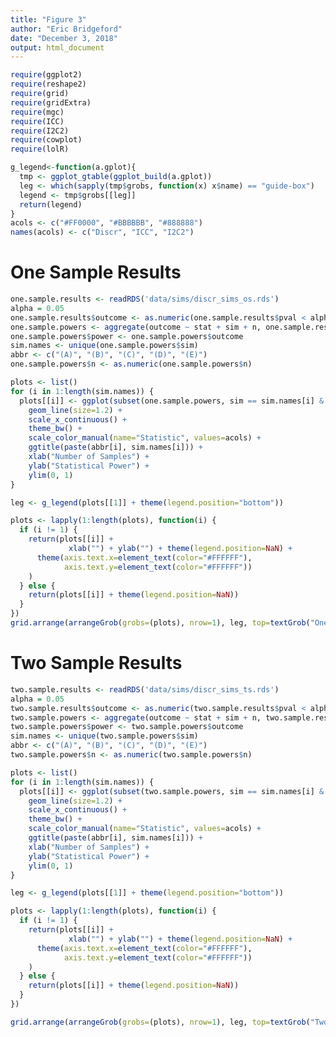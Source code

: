 ```yaml
---
title: "Figure 3"
author: "Eric Bridgeford"
date: "December 3, 2018"
output: html_document
---
```


```r
require(ggplot2)
require(reshape2)
require(grid)
require(gridExtra)
require(mgc)
require(ICC)
require(I2C2)
require(cowplot)
require(lolR)
```

```r
g_legend<-function(a.gplot){
  tmp <- ggplot_gtable(ggplot_build(a.gplot))
  leg <- which(sapply(tmp$grobs, function(x) x$name) == "guide-box")
  legend <- tmp$grobs[[leg]]
  return(legend)
}
acols <- c("#FF0000", "#BBBBBB", "#888888")
names(acols) <- c("Discr", "ICC", "I2C2")
```


# One Sample Results

```r
one.sample.results <- readRDS('data/sims/discr_sims_os.rds')
alpha = 0.05
one.sample.results$outcome <- as.numeric(one.sample.results$pval < alpha)
one.sample.powers <- aggregate(outcome ~ stat + sim + n, one.sample.results, mean)
one.sample.powers$power <- one.sample.powers$outcome
sim.names <- unique(one.sample.powers$sim)
abbr <- c("(A)", "(B)", "(C)", "(D)", "(E)")
one.sample.powers$n <- as.numeric(one.sample.powers$n)
```

```r
plots <- list()
for (i in 1:length(sim.names)) {
  plots[[i]] <- ggplot(subset(one.sample.powers, sim == sim.names[i] & stat != "I2C2"), aes(x=n, y=power, group=stat, color=stat)) +
    geom_line(size=1.2) +
    scale_x_continuous() +
    theme_bw() +
    scale_color_manual(name="Statistic", values=acols) +
    ggtitle(paste(abbr[i], sim.names[i])) +
    xlab("Number of Samples") +
    ylab("Statistical Power") +
    ylim(0, 1)
}
```

```r
leg <- g_legend(plots[[1]] + theme(legend.position="bottom"))

plots <- lapply(1:length(plots), function(i) {
  if (i != 1) {
    return(plots[[i]] +
             xlab("") + ylab("") + theme(legend.position=NaN) +
      theme(axis.text.x=element_text(color="#FFFFFF"),
            axis.text.y=element_text(color="#FFFFFF"))
    )
  } else {
    return(plots[[i]] + theme(legend.position=NaN)) 
  }
})
grid.arrange(arrangeGrob(grobs=(plots), nrow=1), leg, top=textGrob("One Sample Results"), nrow=2, heights=c(0.9, 0.1))
```

# Two Sample Results

```r
two.sample.results <- readRDS('data/sims/discr_sims_ts.rds')
alpha = 0.05
two.sample.results$outcome <- as.numeric(two.sample.results$pval < alpha)
two.sample.powers <- aggregate(outcome ~ stat + sim + n, two.sample.results, mean)
two.sample.powers$power <- two.sample.powers$outcome
sim.names <- unique(two.sample.powers$sim)
abbr <- c("(A)", "(B)", "(C)", "(D)", "(E)")
two.sample.powers$n <- as.numeric(two.sample.powers$n)
```

```r
plots <- list()
for (i in 1:length(sim.names)) {
  plots[[i]] <- ggplot(subset(two.sample.powers, sim == sim.names[i] & stat != "I2C2"), aes(x=n, y=power, group=stat, color=stat)) +
    geom_line(size=1.2) +
    scale_x_continuous() +
    theme_bw() +
    scale_color_manual(name="Statistic", values=acols) +
    ggtitle(paste(abbr[i], sim.names[i])) +
    xlab("Number of Samples") +
    ylab("Statistical Power") +
    ylim(0, 1)
}
```

```r
leg <- g_legend(plots[[1]] + theme(legend.position="bottom"))

plots <- lapply(1:length(plots), function(i) {
  if (i != 1) {
    return(plots[[i]] +
             xlab("") + ylab("") + theme(legend.position=NaN) +
      theme(axis.text.x=element_text(color="#FFFFFF"),
            axis.text.y=element_text(color="#FFFFFF"))
    )
  } else {
    return(plots[[i]] + theme(legend.position=NaN)) 
  }
})

grid.arrange(arrangeGrob(grobs=(plots), nrow=1), leg, top=textGrob("Two Sample Results"), nrow=2, heights=c(0.9, 0.1))
```

